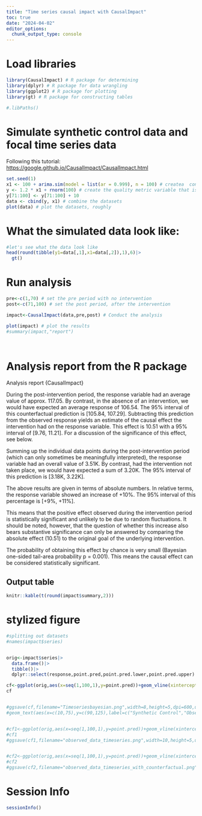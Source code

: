 ```yaml
---
title: "Time series causal impact with CausalImpact"
toc: true
date: "2024-04-02"
editor_options:
  chunk_output_type: console
---
```


# Load libraries

```r
library(CausalImpact) # R package for determining 
library(dplyr) # R package for data wrangling
library(ggplot2) # R package for plotting
library(gt) # R package for constructing tables

#.libPaths()
```

# Simulate synthetic control data and focal time series data

Following this tutorial: <https://google.github.io/CausalImpact/CausalImpact.html>

```r
set.seed(1)
x1 <- 100 + arima.sim(model = list(ar = 0.999), n = 100) # createa  control variable
y <- 1.2 * x1 + rnorm(100) # create the quality metric variable that is dependent on x1 (control variable)
y[71:100] <- y[71:100] + 10 
data <- cbind(y, x1) # combine the datasets 
plot(data) # plot the datasets, roughly
```

# What the simulated data look like:

```r

#let's see what the data look like 
head(round(tibble(y1=data[,1],x1=data[,2]),1),6)|>
  gt()

```

# Run analysis

```r

pre<-c(1,70) # set the pre period with no intervention
post<-c(71,100) # set the post period, after the intervention

impact<-CausalImpact(data,pre,post) # Conduct the analysis

plot(impact) # plot the results
#summary(impact,"report")




```

# Analysis report from the R package

Analysis report {CausalImpact}

During the post-intervention period, the response variable had an average value of approx. 117.05. By contrast, in the absence of an intervention, we would have expected an average response of 106.54. The 95% interval of this counterfactual prediction is [105.84, 107.29]. Subtracting this prediction from the observed response yields an estimate of the causal effect the intervention had on the response variable. This effect is 10.51 with a 95% interval of [9.76, 11.21]. For a discussion of the significance of this effect, see below.

Summing up the individual data points during the post-intervention period (which can only sometimes be meaningfully interpreted), the response variable had an overall value of 3.51K. By contrast, had the intervention not taken place, we would have expected a sum of 3.20K. The 95% interval of this prediction is [3.18K, 3.22K].

The above results are given in terms of absolute numbers. In relative terms, the response variable showed an increase of +10%. The 95% interval of this percentage is [+9%, +11%].

This means that the positive effect observed during the intervention period is statistically significant and unlikely to be due to random fluctuations. It should be noted, however, that the question of whether this increase also bears substantive significance can only be answered by comparing the absolute effect (10.51) to the original goal of the underlying intervention.

The probability of obtaining this effect by chance is very small (Bayesian one-sided tail-area probability p = 0.001). This means the causal effect can be considered statistically significant.

## Output table

```r
knitr::kable(t(round(impact$summary,2)))
```

# stylized figure

```r
#splitting out datasets
#names(impact$series)


orig<-impact$series|>
  data.frame()|>
  tibble()|>
  dplyr::select(response,point.pred,point.pred.lower,point.pred.upper)

cf<-ggplot(orig,aes(x=seq(1,100,1),y=point.pred))+geom_vline(xintercept=70,colour='#AA1E2D',lwd=1)+geom_line(linetype="dotdash",linewidth=1.2,colour='#404C58')+geom_ribbon(aes(ymax=point.pred.upper,ymin=point.pred.lower),fill=	'#DC5C1D',alpha=.2)+geom_line(aes(y=response),linewidth=1.2,colour='#2A3C47')+theme_bw()+ylab("Y variable")+xlab("Time")+geom_line(aes(y=x1),colour='#65C9D5',linewidth=2)+scale_y_continuous(limits=c(80,130))+annotate("text",x=c(90,80,87),y=c(85,125,100),label=c("Control Variable","Observed data","Counterfactual Synthetic Control"))
cf


#ggsave(cf,filename="Timeseriesbayesian.png",width=8,height=5,dpi=600,unit="in")
#geom_text(aes(x=c(10,75),y=c(90,125),label=c("Synthetic Control","Observed data")))+


#cf1<-ggplot(orig,aes(x=seq(1,100,1),y=point.pred))+geom_vline(xintercept=70,colour='#AA1E2D',lwd=1)+geom_line(aes(y=response),linewidth=1.2,colour='#2A3C47')+theme_bw()+ylab("Y variable")+xlab("Time")
#cf1
#ggsave(cf1,filename="observed_data_timeseries.png",width=10,height=5,unit="in",dpi=600)


#cf2<-ggplot(orig,aes(x=seq(1,100,1),y=point.pred))+geom_vline(xintercept=70,colour='#AA1E2D',lwd=1)+geom_line(aes(y=response),linewidth=1.2,colour='#2A3C47')+theme_bw()+ylab("Y variable")+xlab("Time")+geom_line(linetype="dotdash",linewidth=1.2,colour='#404C58')+geom_ribbon(aes(ymax=point.pred.upper,ymin=point.pred.lower),fill=	'#DC5C1D',alpha=.2)
#cf2
#ggsave(cf2,filename="observed_data_timeseries_with_counterfactual.png",width=10,height=5,unit="in",dpi=600)
```

# Session Info

```r
sessionInfo()
```
